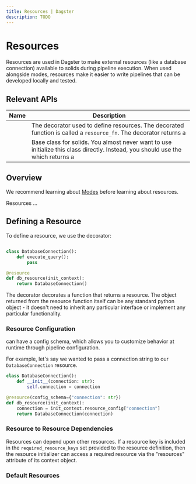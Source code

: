 ```yaml
---
title: Resources | Dagster
description: TODO
---
```


# Resources

Resources are used in Dagster to make external resources (like a database connection) available to solids during pipeline execution. When used alongside modes, resources make it easier to write pipelines that can be developed locally and tested.

## Relevant APIs

| Name                                      | Description                                                                                                                                                                                                        |
| ----------------------------------------- | ------------------------------------------------------------------------------------------------------------------------------------------------------------------------------------------------------------------ |
| <PyObject object="resource" decorator />  | The decorator used to define resources. The decorated function is called a `resource_fn`. The decorator returns a <PyObject object="ResourceDefinition" />                                                         |
| <PyObject object="ResourceDefinition"  /> | Base class for solids. You almost never want to use initialize this class directly. Instead, you should use the <PyObject object="resource" decorator /> which returns a <PyObject object="ResourceDefinition"  /> |

## Overview

We recommend learning about [Modes](/concepts/modes-resources/modes) before learning about resources.

Resources ...

## Defining a Resource

To define a resource, we use the <PyObject object="resource" decorator/> decorator:

```python

class DatabaseConnection():
    def execute_query():
        pass

@resource
def db_resource(init_context):
    return DatabaseConnection()
```

The <PyObject object="resource" decorator/> decorator decorates a function that returns a resource. The object returned from the resource function itself can be any standard python object - it doesn't need to inherit any particular interface or implement any particular functionality.

### Resource Configuration

<PyObject object="ResourceDefinition" pluralize /> can have a config schema, which
allows you to customize behavior at runtime through pipeline configuration.

For example, let's say we wanted to pass a connection string to our `DatabaseConnection` resource.

```python
class DatabaseConnection():
    def __init__(connection: str):
        self.connection = connection

@resource(config_schema={"connection": str})
def db_resource(init_context):
    connection = init_context.resource_config["connection"]
    return DatabaseConnection(connection)
```

### Resource to Resource Dependencies

Resources can depend upon other resources. If a resource key is included in the `required_resource_keys` set provided to the resource definition, then the resource initializer can access a required resource via the "resources" attribute of its context object.

<TODO />

### Default Resources

<TODO />
